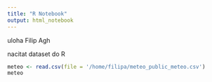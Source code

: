 ```yaml
---
title: "R Notebook"
output: html_notebook
---
```

uloha
Filip Agh

nacitat dataset do R
```r
meteo <- read.csv(file = '/home/filipa/meteo_public_meteo.csv')
meteo

```
